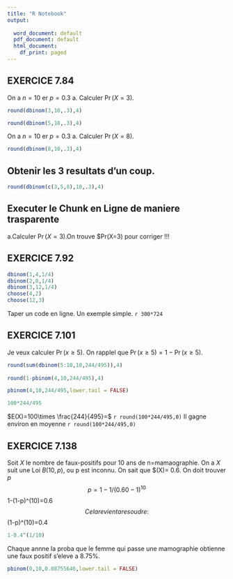 ---
title: "R Notebook"
output:
  
  word_document: default
  pdf_document: default
  html_document:
    df_print: paged
---
## EXERCICE 7.84

On a $n=10$ er $p=0.3$
a. Calculer $\Pr(X=3)$.

```{r}
round(dbinom(3,10,.3),4)
```
```{r}
round(dbinom(5,10,.3),4)
```
On a $n=10$ er $p=0.3$
a. Calculer $\Pr(X=8)$.

```{r}
round(dbinom(8,10,.3),4)
```
## Obtenir les 3 resultats d'un coup.

```{r}
round(dbinom(c(3,5,8),10,.3),4)
```
## Executer le Chunk en Ligne de maniere trasparente

a.Calculer $\Pr(X=3)$.On trouve $Pr(X=3) pour corriger !!!

## EXERCICE 7.92

```{r}
dbinom(1,4,1/4)
dbinom(2,8,1/4)
dbinom(3,12,1/4)
choose(4,2)
choose(12,3)

```
Taper un code en ligne. Un exemple simple.
`r 300*724`

## EXERCICE 7.101
Je veux calculer $\Pr(x\geq 5 )$. 
On rapplel que $\Pr(x\geq 5 )= 1- \Pr(x\geq 5 )$. 

```{r}
round(sum(dbinom(5:10,10,244/495)),4)
      
round(1-pbinom(4,10,244/495),4)

pbinom(4,10,244/495,lower.tail = FALSE)

100*244/495
```
$E(X)=100\times \frac{244}{495}=$
`r round(100*244/495,0)`
Il gagne environ en moyenne `r round(100*244/495,0)`

## EXERCICE 7.138
Soit $X$ le nombre de faux-positifs pour 10 ans de n=mamaographie. On a $X$ suit une Loi $B(10,p)$, ou p est inconnu.
On sait que $\Pr(X\geq 1)= 0.6. On doit trouver $p$
$$
p=1-1/(0.60-1)^10
$$
1-(1-p)^(10)=0.6
$$
Cela revient a resoudre:
$$
(1-p)^(10)=0.4

```{r}
1-0.4^(1/10)
```
Chaque annne la proba que le femme qui passe une mamographie obtienne une faux positif s'eleve a 8.75%.

```{r}
pbinom(0,10,0.08755646,lower.tail = FALSE)
```

